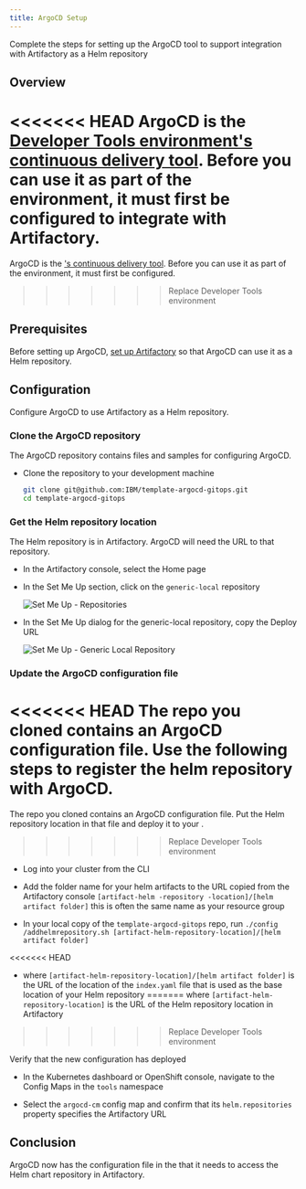 ```yaml
---
title: ArgoCD Setup
---
```



<PageDescription>

Complete the steps for setting up the ArgoCD tool to support integration with
 Artifactory as a Helm repository

</PageDescription>

## Overview

<<<<<<< HEAD
ArgoCD is the [Developer Tools environment's continuous delivery tool](/guides/continuous-delivery).
Before you can use it as part of the environment, it must first be configured
 to integrate with Artifactory.
=======
ArgoCD is the [<Globals name="env" />'s continuous delivery tool](/guides/continuous-delivery).
Before you can use it as part of the environment, it must first be configured.
>>>>>>> Replace Developer Tools environment

## Prerequisites

Before setting up ArgoCD, [set up Artifactory](/getting-started/artifactory-setup) so that ArgoCD can use it as a Helm repository.

##  Configuration

Configure ArgoCD to use Artifactory as a Helm repository.

### Clone the ArgoCD repository

The ArgoCD repository contains files and samples for configuring ArgoCD.

- Clone the repository to your development machine

  ```bash
  git clone git@github.com:IBM/template-argocd-gitops.git
  cd template-argocd-gitops
  ```

### Get the Helm repository location

The Helm repository is in Artifactory. ArgoCD will need the URL to that repository.

- In the Artifactory console, select the Home page

- In the Set Me Up section, click on the `generic-local` repository

  ![Set Me Up - Repositories](setupartifactory.png "Set Me Up: Repositories")

- In the Set Me Up dialog for the generic-local repository, copy the Deploy URL

  ![Set Me Up - Generic Local Repository](artifactoryurlsetup.png "Set Me Up: generic-local Repository")

### Update the ArgoCD configuration file

<<<<<<< HEAD
The repo you cloned contains an ArgoCD configuration file. Use the following
 steps to register the helm repository with ArgoCD.
=======
The repo you cloned contains an ArgoCD configuration file. Put the Helm repository location in that file
and deploy it to your <Globals name="env" />.
>>>>>>> Replace Developer Tools environment

- Log into your cluster from the CLI

- Add the folder name for your helm artifacts to the URL copied from the
 Artifactory console
 `[artifact-helm
-repository
-location]/[helm artifact folder]` this is often the same name as your
 resource group

- In your local copy of the `template-argocd-gitops` repo, run `./config
/addhelmrepository.sh [artifact-helm-repository-location]/[helm artifact
 folder]`

<<<<<<< HEAD
- where `[artifact-helm-repository-location]/[helm artifact folder]` is
 the URL of
 the location of the `index.yaml` file that is used as the base location
  of your Helm repository
=======
    where `[artifact-helm-repository-location]` is the URL of the Helm repository location in Artifactory
>>>>>>> Replace Developer Tools environment

Verify that the new configuration has deployed

- In the Kubernetes dashboard or OpenShift console, navigate to the Config Maps in the `tools` namespace

- Select the `argocd-cm` config map and confirm that its `helm.repositories` property specifies the Artifactory URL

## Conclusion

ArgoCD now has the configuration file in the <Globals name="env" /> that it needs to access the Helm chart repository in Artifactory.
